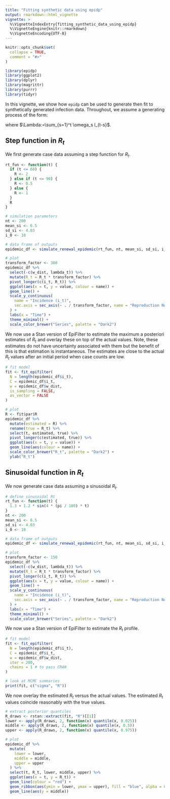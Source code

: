 ```yaml
---
title: "Fitting synthetic data using epidp"
output: rmarkdown::html_vignette
vignette: >
  %\VignetteIndexEntry{fitting_synthetic_data_using_epidp}
  %\VignetteEngine{knitr::rmarkdown}
  %\VignetteEncoding{UTF-8}
---
```


```r
knitr::opts_chunk$set(
  collapse = TRUE,
  comment = "#>"
)
```

```r
library(epidp)
library(ggplot2)
library(dplyr)
library(magrittr)
library(purrr)
library(tidyr)
```


In this vignette, we show how `epidp` can be used to generate then fit to synthetically generated infection data. Throughout, we assume a generating process of the form:

\begin{equation}
I_t \sim \text{Poisson}(R_t \Lambda_t),
\end{equation}

where $\Lambda:=\sum_{s=1}^t \omega_s I_{t-s}$.


## Step function in $R_t$
We first generate case data assuming a step function for $R_t$.
```r
rt_fun <- function(t) {
  if (t <= 60) {
    R <- 2
  } else if (t <= 90) {
    R <- 0.5
  } else {
    R <- 1
  }
  R
}

# simulation parameters
nt <- 200
mean_si <- 6.5
sd_si <- 4.03
i_0 <- 10

# data frame of outputs
epidemic_df <- simulate_renewal_epidemic(rt_fun, nt, mean_si, sd_si, i_0)

# plot
transform_factor <- 300
epidemic_df %>%
  select(-c(w_dist, lambda_t)) %>%
  mutate(R_t = R_t * transform_factor) %>%
  pivot_longer(c(i_t, R_t)) %>%
  ggplot(aes(x = t, y = value, colour = name)) +
  geom_line() +
  scale_y_continuous(
    name = "Incidence (i_t)",
    sec.axis = sec_axis(~ . / transform_factor, name = "Reproduction Number (R_t)")
  ) +
  labs(x = "Time") +
  theme_minimal() +
  scale_color_brewer("Series", palette = "Dark2")
```

We now use a Stan version of EpiFilter to estimate the maximum a posteriori estimates
of $R_t$ and overlay these on top of the actual values. Note, these estimates do
not have uncertainty associated with them but the benefit of this is that estimation
is instantaneous. The estimates are close to the actual $R_t$ values after an initial
period when case counts are low.
```r
# fit model
fit <- fit_epifilter(
  N = length(epidemic_df$i_t),
  C = epidemic_df$i_t,
  w = epidemic_df$w_dist,
  is_sampling = FALSE,
  as_vector = FALSE
)

# plot
R <- fit$par$R
epidemic_df %>%
  mutate(estimated = R) %>%
  rename(true = R_t) %>%
  select(t, estimated, true) %>%
  pivot_longer(c(estimated, true)) %>%
  ggplot(aes(x = t, y = value)) +
  geom_line(aes(colour = name)) +
  scale_color_brewer("R_t", palette = "Dark2") +
  ylab("R_t")
```


## Sinusoidal function in $R_t$
We now generate case data assuming a sinusoidal $R_t$.
```r
# define sinusoidal Rt
rt_fun <- function(t) {
  1.3 + 1.2 * sin(4 * (pi / 180) * t)
}
nt <- 200
mean_si <- 6.5
sd_si <- 4.03
i_0 <- 10

# data frame of outputs
epidemic_df <- simulate_renewal_epidemic(rt_fun, nt, mean_si, sd_si, i_0)

# plot
transform_factor <- 150
epidemic_df %>%
  select(-c(w_dist, lambda_t)) %>%
  mutate(R_t = R_t * transform_factor) %>%
  pivot_longer(c(i_t, R_t)) %>%
  ggplot(aes(x = t, y = value, colour = name)) +
  geom_line() +
  scale_y_continuous(
    name = "Incidence (i_t)",
    sec.axis = sec_axis(~ . / transform_factor, name = "Reproduction Number (R_t)")
  ) +
  labs(x = "Time") +
  theme_minimal() +
  scale_color_brewer("Series", palette = "Dark2")
```

We now use a Stan version of EpiFilter to estimate the $R_t$ profile.
```r
# fit model
fit <- fit_epifilter(
  N = length(epidemic_df$i_t),
  C = epidemic_df$i_t,
  w = epidemic_df$w_dist,
  iter = 200,
  chains = 1 # to pass CRAN
)

# look at MCMC summaries
print(fit, c("sigma", "R"))
```

We now overlay the estimated $R_t$ versus the actual values. The estimated $R_t$ values coincide reasonably with the true values.
```r
# extract posterior quantiles
R_draws <- rstan::extract(fit, "R")[[1]]
lower <- apply(R_draws, 2, function(x) quantile(x, 0.025))
middle <- apply(R_draws, 2, function(x) quantile(x, 0.5))
upper <- apply(R_draws, 2, function(x) quantile(x, 0.975))

# plot
epidemic_df %>%
  mutate(
    lower = lower,
    middle = middle,
    upper = upper
  ) %>%
  select(t, R_t, lower, middle, upper) %>%
  ggplot(aes(x = t, y = R_t)) +
  geom_line(colour = "red") +
  geom_ribbon(aes(ymin = lower, ymax = upper), fill = "blue", alpha = 0.4) +
  geom_line(aes(y = middle))
```


